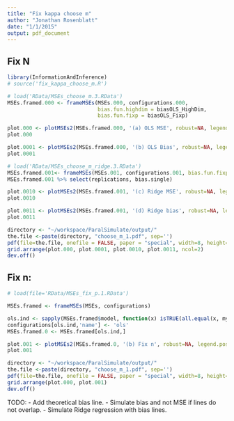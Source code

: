 ```yaml
---
title: "Fix kappa choose m"
author: "Jonathan Rosenblatt"
date: "1/1/2015"
output: pdf_document
---
```

## Fix N

```r
library(InformationAndInference)
# source('fix_kappa_choose_m.R')
```



```r
# load('RData/MSEs_choose_m.3.RData')
MSEs.framed.000 <- frameMSEs(MSEs.000, configurations.000, 
                             bias.fun.highdim = biasOLS_HighDim,
                             bias.fun.fixp = biasOLS_Fixp)

plot.000 <- plotMSEs2(MSEs.framed.000, '(a) OLS MSE', robust=NA, legend.position='right', y.lim=c(-1,50), jitter=0, line=TRUE, fix='Np', center='MSE', bias.fixp = FALSE)
plot.000

plot.0001 <- plotMSEs2(MSEs.framed.000, '(b) OLS Bias', robust=NA, legend.position='right', y.lim=c(-0.1,1), jitter=0, line=TRUE, fix='Np', center='bias.mean', bias.fixp = TRUE)
plot.0001
```



```r
# load('RData/MSEs_choose_m_ridge.3.RData')
MSEs.framed.001<- frameMSEs(MSEs.001, configurations.001, bias.fun.fixp = biasMeanRidge_Fixp)
MSEs.framed.001 %>% select(replications, bias.single)

plot.0010 <- plotMSEs2(MSEs.framed.001, '(c) Ridge MSE', robust=NA, legend.position='right', y.lim=c(-1,100), jitter=0, line=TRUE, fix='Np', center='MSE')
plot.0010

plot.0011 <- plotMSEs2(MSEs.framed.001, '(d) Ridge bias', robust=NA, legend.position='right', y.lim=c(-1,10), jitter=0, line=TRUE, fix='Np', center='bias.mean', bias.fixp = TRUE)
plot.0011
```


```r
directory <- "~/workspace/ParalSimulate/output/"
the.file <-paste(directory, "choose_m_1.pdf", sep='')
pdf(file=the.file, onefile = FALSE, paper = "special", width=8, height=8)
grid.arrange(plot.000, plot.0001, plot.0010, plot.0011, ncol=2)
dev.off()
```












## Fix n:
```r
# load(file='RData/MSEs_fix_p.1.RData') 

MSEs.framed <- frameMSEs(MSEs, configurations)

ols.ind <- sapply(MSEs.framed$model, function(x) isTRUE(all.equal(x, my.ols))) 
configurations[ols.ind,'name'] <- 'ols'
MSEs.framed.0 <- MSEs.framed[ols.ind,]
```

```r
plot.001 <- plotMSEs2(MSEs.framed.0, '(b) Fix n', robust=NA, legend.position='right', y.lim=c(0,3), jitter=0, line=TRUE, fix='n')
plot.001
```

```r
directory <- "~/workspace/ParalSimulate/output/"
the.file <-paste(directory, "choose_m_1.pdf", sep='')
pdf(file=the.file, onefile = FALSE, paper = "special", width=8, height=8)
grid.arrange(plot.000, plot.001)
dev.off()
```

TODO: 
- Add theoretical bias line.
- Simulate bias and not MSE if lines do not overlap.
- Simulate Ridge regression with bias lines.

